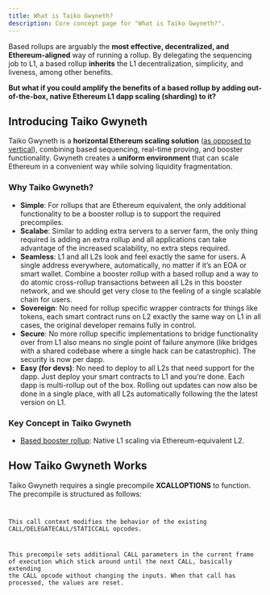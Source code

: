 ```yaml
---
title: What is Taiko Gwyneth?
description: Core concept page for "What is Taiko Gwyneth?".
---
```



Based rollups are arguably the **most effective, decentralized, and Ethereum-aligned** way of running a rollup. By delegating the sequencing job to L1, a based rollup **inherits** the L1 decentralization, simplicity, and liveness, among other benefits.

**But what if you could amplify the benefits of a based rollup by adding out-of-the-box, native Ethereum L1 dapp scaling (sharding) to it?**

## Introducing Taiko Gwyneth

Taiko Gwyneth is a **horizontal Ethereum scaling solution** ([as opposed to vertical](/taiko-alethia-protocol/protocol-design/inception-layers)), combining
based sequencing, real-time proving, and booster functionality. Gwyneth creates a **uniform environment** that can scale Ethereum in a convenient way while solving liquidity fragmentation.

### Why Taiko Gwyneth?

- **Simple**: For rollups that are Ethereum equivalent, the only additional functionality to be a booster rollup is to support the required precompiles.
- **Scalabe**: Similar to adding extra servers to a server farm, the only thing required is adding an extra rollup and all applications can take advantage of the increased scalability, no extra steps required.
- **Seamless**: L1 and all L2s look and feel exactly the same for users. A single address everywhere, automatically, no matter if it’s an EOA or smart wallet. Combine a booster rollup with a based rollup and a way to do atomic cross-rollup transactions between all L2s in this booster network, and we should get very close to the feeling of a single scalable chain for users.
- **Sovereign**: No need for rollup specific wrapper contracts for things like tokens, each smart contract runs on L2 exactly the same way on L1 in all cases, the original developer remains fully in control.
- **Secure**: No more rollup specific implementations to bridge functionality over from L1 also means no single point of failure anymore (like bridges with a shared codebase where a single hack can be catastrophic). The security is now per dapp.
- **Easy (for devs)**: No need to deploy to all L2s that need support for the dapp. Just deploy your smart contracts to L1 and you’re done. Each dapp is multi-rollup out of the box. Rolling out updates can now also be done in a single place, with all L2s automatically following the the latest version on L1.

### Key Concept in Taiko Gwyneth

- [Based booster rollup](/taiko-gwyneth-protocol/booster-rollups): Native L1 scaling via Ethereum-equivalent L2.

## How Taiko Gwyneth Works

Taiko Gwyneth requires a single precompile **XCALLOPTIONS** to function. The precompile is structured as follows:

<Code code='
XCALLOPTIONS(version: uint16, chainID: uint, sandbox: bool, txOrigin: address,
msgSender: address, blockHash: bytes32, proof: bytes)
  ' lang="solidity" title="XCALLOPTIONS Context" />

This call context modifies the behavior of the existing CALL/DELEGATECALL/STATICCALL opcodes.

This precompile sets additional CALL parameters in the current frame of execution which stick around until the next CALL, basically extending the CALL opcode without changing the inputs. When that call has processed, the values are reset.
